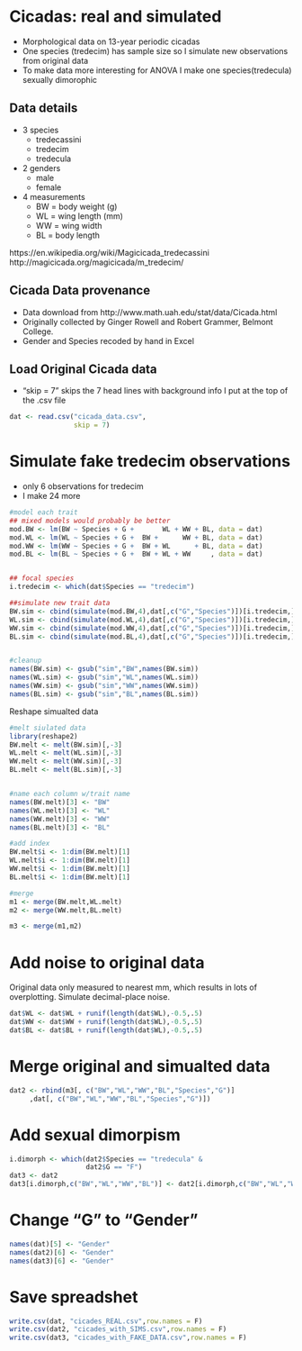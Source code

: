 # Cicadas: real and simulated

* Morphological data on 13-year periodic cicadas
* One species (tredecim) has sample size so I simulate new observations from original data
* To make data more interesting for ANOVA I make one species(tredecula) sexually dimorophic

## Data details

* 3 species
    + tredecassini
    + tredecim
    + tredecula
* 2 genders
    + male
    + female
* 4 measurements
    + BW = body weight (g)
    + WL = wing length (mm)
    + WW = wing width 
    + BL = body length


https://en.wikipedia.org/wiki/Magicicada_tredecassini
http://magicicada.org/magicicada/m_tredecim/

## Cicada Data provenance

* Data download from http://www.math.uah.edu/stat/data/Cicada.html
* Originally collected by Ginger Rowell and Robert Grammer, Belmont College.
* Gender and Species recoded by hand in Excel




## Load Original Cicada data

* "skip = 7" skips the 7 head lines with background info I put at the top of the .csv file

```r
dat <- read.csv("cicada_data.csv", 
                skip = 7)
```



# Simulate fake tredecim observations

* only 6 observations for tredecim
* I make 24 more


```r
#model each trait
## mixed models would probably be better
mod.BW <- lm(BW ~ Species + G +       WL + WW + BL, data = dat)
mod.WL <- lm(WL ~ Species + G +  BW +      WW + BL, data = dat)
mod.WW <- lm(WW ~ Species + G +  BW + WL      + BL, data = dat)
mod.BL <- lm(BL ~ Species + G +  BW + WL + WW     , data = dat)


## focal species
i.tredecim <- which(dat$Species == "tredecim")

##simulate new trait data
BW.sim <- cbind(simulate(mod.BW,4),dat[,c("G","Species")])[i.tredecim,]
WL.sim <- cbind(simulate(mod.WL,4),dat[,c("G","Species")])[i.tredecim,]
WW.sim <- cbind(simulate(mod.WW,4),dat[,c("G","Species")])[i.tredecim,]
BL.sim <- cbind(simulate(mod.BL,4),dat[,c("G","Species")])[i.tredecim,]


#cleanup
names(BW.sim) <- gsub("sim","BW",names(BW.sim))
names(WL.sim) <- gsub("sim","WL",names(WL.sim))
names(WW.sim) <- gsub("sim","WW",names(WW.sim))
names(BL.sim) <- gsub("sim","BL",names(BL.sim))


```


Reshape simualted data 

```r
#melt siulated data
library(reshape2)
BW.melt <- melt(BW.sim)[,-3]
WL.melt <- melt(WL.sim)[,-3]
WW.melt <- melt(WW.sim)[,-3]
BL.melt <- melt(BL.sim)[,-3]


#name each column w/trait name
names(BW.melt)[3] <- "BW"
names(WL.melt)[3] <- "WL"
names(WW.melt)[3] <- "WW"
names(BL.melt)[3] <- "BL"

#add index
BW.melt$i <- 1:dim(BW.melt)[1]
WL.melt$i <- 1:dim(BW.melt)[1]
WW.melt$i <- 1:dim(BW.melt)[1]
BL.melt$i <- 1:dim(BW.melt)[1]

#merge
m1 <- merge(BW.melt,WL.melt)
m2 <- merge(WW.melt,BL.melt)

m3 <- merge(m1,m2)

```


# Add noise to original data

Original data only measured to nearest mm, which results in lots of overplotting.  Simulate decimal-place noise.

```r

dat$WL <- dat$WL + runif(length(dat$WL),-0.5,.5)
dat$WW <- dat$WW + runif(length(dat$WL),-0.5,.5)
dat$BL <- dat$BL + runif(length(dat$WL),-0.5,.5)

```


# Merge original and simualted data
```r

dat2 <- rbind(m3[, c("BW","WL","WW","BL","Species","G")]
     ,dat[, c("BW","WL","WW","BL","Species","G")])

```



# Add sexual dimorpism 
```r
i.dimorph <- which(dat2$Species == "tredecula" & 
                   dat2$G == "F")
dat3 <- dat2
dat3[i.dimorph,c("BW","WL","WW","BL")] <- dat2[i.dimorph,c("BW","WL","WW","BL")]+dat2[i.dimorph,c("BW","WL","WW","BL")]*0.10
```


# Change "G" to "Gender"
```r
names(dat)[5] <- "Gender"
names(dat2)[6] <- "Gender"
names(dat3)[6] <- "Gender"
```


# Save spreadshet

```r
write.csv(dat, "cicades_REAL.csv",row.names = F)
write.csv(dat2, "cicades_with_SIMS.csv",row.names = F)
write.csv(dat3, "cicades_with_FAKE_DATA.csv",row.names = F)
```




